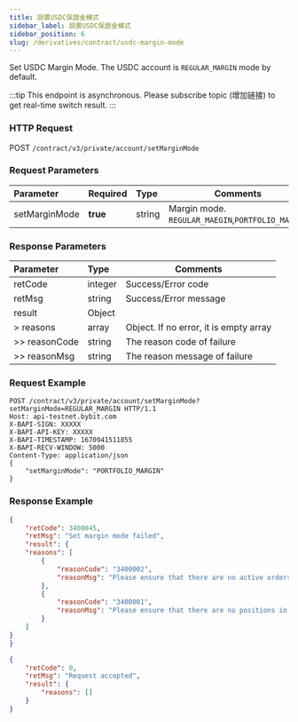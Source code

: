 ```yaml
---
title: 設置USDC保證金模式
sidebar_label: 設置USDC保證金模式
sidebar_position: 6
slug: /derivatives/contract/usdc-margin-mode
---
```


Set USDC Margin Mode. The USDC account is `REGULAR_MARGIN` mode by default.

:::tip
This endpoint is asynchronous. Please subscribe topic (增加链接) to get real-time switch result.
:::


### HTTP Request
POST `/contract/v3/private/account/setMarginMode`

### Request Parameters
| Parameter | Required | Type | Comments|
|:----- |:-------|:-----|------ |
|setMarginMode |**true** |string |Margin mode. `REGULAR_MAEGIN`,`PORTFOLIO_MARGIN`  |

### Response Parameters
| Parameter | Type | Comments|
|:----- |:-----|------ |
|retCode |integer |Success/Error code|
|retMsg |string |Success/Error message |
|result |Object | |
|> reasons |array |Object. If no error, it is empty array |
|>> reasonCode |string |The reason code of failure |
|>> reasonMsg |string |The reason message of failure |

### Request Example

<Tabs>
<TabItem value="console" label="console">

```http
POST /contract/v3/private/account/setMarginMode?setMarginMode=REGULAR_MARGIN HTTP/1.1
Host: api-testnet.bybit.com
X-BAPI-SIGN: XXXXX
X-BAPI-API-KEY: XXXXX
X-BAPI-TIMESTAMP: 1670941511855
X-BAPI-RECV-WINDOW: 5000
Content-Type: application/json
{
    "setMarginMode": "PORTFOLIO_MARGIN"
}
```

</TabItem>
</Tabs>

### Response Example

<Tabs>
<TabItem value="js response1" label="response fail">

```json
{
    "retCode": 3400045,
    "retMsg": "Set margin mode failed",
    "result": {
    "reasons": [
        {
            "reasonCode": "3400002",
            "reasonMsg": "Please ensure that there are no active orders in your USDC account, including Limit, Market and Conditional orders"
        },
        {
            "reasonCode": "3400001",
            "reasonMsg": "Please ensure that there are no positions in your USDC account, including USDC perpetual and options"
        }
    ]
}
}
```
</TabItem>

<TabItem value="js response2" label="response accept">

```json
{
    "retCode": 0,
    "retMsg": "Request accepted",
    "result": {
        "reasons": []
    }
}
```
</TabItem>
</Tabs>